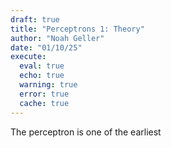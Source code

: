 ```yaml
---
draft: true
title: "Perceptrons 1: Theory"
author: "Noah Geller"
date: "01/10/25"
execute:
  eval: true
  echo: true
  warning: true
  error: true 
  cache: true 
---
```


The perceptron is one of the earliest  
